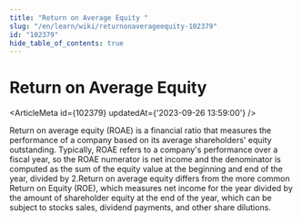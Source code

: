 ```yaml
---
title: "Return on Average Equity "
slug: "/en/learn/wiki/returnonaverageequity-102379"
id: "102379"
hide_table_of_contents: true
---
```



# Return on Average Equity 

<ArticleMeta id={102379} updatedAt={'2023-09-26 13:59:00'} />
<div className='border-solid border-b border-t-0 my-4 border-[var(--ifm-color-gray-300)]' />

Return on average equity (ROAE) is a financial ratio that measures the performance of a company based on its average shareholders' equity outstanding. Typically, ROAE refers to a company's performance over a fiscal year, so the ROAE numerator is net income and the denominator is computed as the sum of the equity value at the beginning and end of the year, divided by 2.Return on average equity differs from the more common Return on Equity (ROE), which measures net income for the year divided by the amount of shareholder equity at the end of the year, which can be subject to stocks sales, dividend payments, and other share dilutions.
